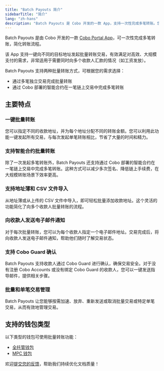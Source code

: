 ```yaml
---
title: "Batch Payouts 简介"
sidebarTitle: "简介"
lang: "zh-hans"
description: "Batch Payouts 是 Cobo 开发的一款 App，支持一次性完成多笔转账。您可以选择多笔交易模式或通过 Cobo 部署的智能合约在一笔交易中完成多笔转账，简化流程并降低链上手续费。"
---
```


Batch Payouts 是由 Cobo 开发的一款 [Cobo Portal App](/cn/apps/introduction)，可一次性完成多笔转账，简化转账流程。 

该 App 支持一键向不同的目标地址发起批量转账交易，有效满足对高效、大规模支付的需求，非常适用于需要同时向多个收款人汇款的情况（如工资发放）。 

Batch Payouts 支持两种批量转账方式，可根据您的需求选择：  
- 通过多笔独立交易完成批量转账  
- 通过 Cobo 部署的智能合约在一笔链上交易中完成多笔转账

## 主要特点

### 一键批量转账
您可以指定不同的收款地址，并为每个地址分配不同的转账金额。您可以利用此功能一键发起所有交易，与每次发起单笔转账相比，节省了大量的时间和精力。

### 支持智能合约批量转账
除了一次发起多笔转账外，Batch Payouts 还支持通过 Cobo 部署的智能合约在一笔链上交易中完成多笔转账。这种方式可以减少多次签名、降低链上手续费，在大规模转账场景下效率更高。

### 支持地址薄和 CSV 文件导入
从地址薄或从上传的 CSV 文件中导入，即可轻松批量添加收款地址。这个灵活的功能简化了向多个收款人批量转账的流程。

### 向收款人发送电子邮件通知
对于每次批量转账，您可以为每个收款人指定一个电子邮件地址。交易完成后，将向收款人发送电子邮件通知，帮助他们随时了解交易状态。

### 支持 Cobo Guard 确认
Batch Payouts 支持收款人通过 Cobo Guard 进行确认，确保交易安全。对于没有注册 Cobo Accounts 或没有绑定 Cobo Guard 的收款人，您可以一键发送指导邮件，提供相关步骤。

### 批量和单笔交易管理
Batch Payouts 让您能够按需加速、放弃、重新发送或取消批量交易或特定单笔交易，从而有效地管理交易。

## 支持的钱包类型

以下类型的钱包可使用批量转账功能：
- [全托管钱包](/cn/portal/custodial-wallets/introduction)
- [MPC 钱包](/cn/portal/mpc-wallets/introduction)

<Tip>欢迎[提交您的反馈](https://forms.zohopublic.com/cobo/form/DocumentFeedbackForm/formperma/QvLOhxJv1_JMsJ-1dleZ8Itb_7rzN-LtgvsDdxosoVI?referrername=manuals)，帮助我们持续优化文档质量！</Tip>